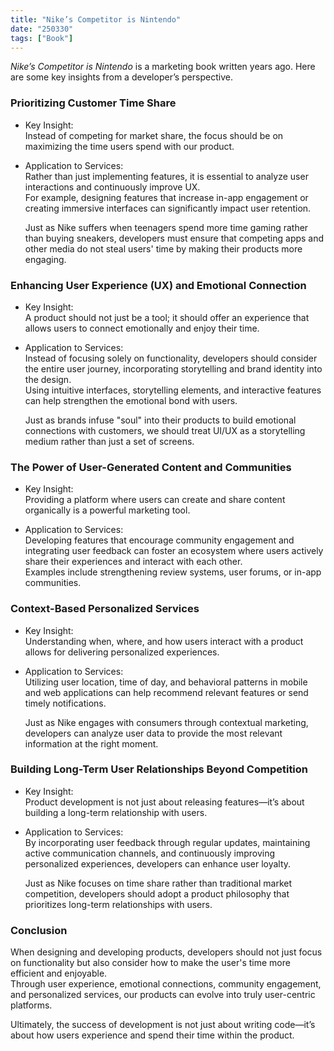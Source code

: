 ```yaml
---
title: "Nike’s Competitor is Nintendo"
date: "250330"
tags: ["Book"]
---
```


_Nike’s Competitor is Nintendo_ is a marketing book written years ago. Here are some key insights from a developer’s perspective.

### Prioritizing Customer Time Share

- Key Insight:  
  Instead of competing for market share, the focus should be on maximizing the time users spend with our product.

- Application to Services:  
  Rather than just implementing features, it is essential to analyze user interactions and continuously improve UX.  
  For example, designing features that increase in-app engagement or creating immersive interfaces can significantly impact user retention.

  Just as Nike suffers when teenagers spend more time gaming rather than buying sneakers, developers must ensure that competing apps and other media do not steal users' time by making their products more engaging.

### Enhancing User Experience (UX) and Emotional Connection

- Key Insight:  
  A product should not just be a tool; it should offer an experience that allows users to connect emotionally and enjoy their time.

- Application to Services:  
  Instead of focusing solely on functionality, developers should consider the entire user journey, incorporating storytelling and brand identity into the design.  
  Using intuitive interfaces, storytelling elements, and interactive features can help strengthen the emotional bond with users.

  Just as brands infuse "soul" into their products to build emotional connections with customers, we should treat UI/UX as a storytelling medium rather than just a set of screens.

### The Power of User-Generated Content and Communities

- Key Insight:  
  Providing a platform where users can create and share content organically is a powerful marketing tool.

- Application to Services:  
  Developing features that encourage community engagement and integrating user feedback can foster an ecosystem where users actively share their experiences and interact with each other.  
  Examples include strengthening review systems, user forums, or in-app communities.

### Context-Based Personalized Services

- Key Insight:  
  Understanding when, where, and how users interact with a product allows for delivering personalized experiences.

- Application to Services:  
  Utilizing user location, time of day, and behavioral patterns in mobile and web applications can help recommend relevant features or send timely notifications.

  Just as Nike engages with consumers through contextual marketing, developers can analyze user data to provide the most relevant information at the right moment.

### Building Long-Term User Relationships Beyond Competition

- Key Insight:  
  Product development is not just about releasing features—it’s about building a long-term relationship with users.

- Application to Services:  
  By incorporating user feedback through regular updates, maintaining active communication channels, and continuously improving personalized experiences, developers can enhance user loyalty.

  Just as Nike focuses on time share rather than traditional market competition, developers should adopt a product philosophy that prioritizes long-term relationships with users.

### Conclusion

When designing and developing products, developers should not just focus on functionality but also consider how to make the user's time more efficient and enjoyable.  
Through user experience, emotional connections, community engagement, and personalized services, our products can evolve into truly user-centric platforms.

Ultimately, the success of development is not just about writing code—it’s about how users experience and spend their time within the product.
